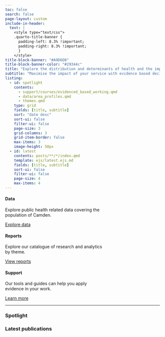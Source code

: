 ```yaml
---
toc: false
search: false
page-layout: custom
include-in-header:
  text: |
    <style type="text/css">
    .quarto-title-banner {
      padding-left: 8.3% !important;
      padding-right: 8.3% !important;
      }
    </style>
title-block-banner: "#A9D6D8"
title-block-banner-color: "#29344c"
title: "Explore the distribution and determinants of health and the impact of services on wellbeing in Camden"
subtitle: "Maximise the impact of your service with evidence based decison making"
listing:
  - id: spotlight
    contents: 
      - support/courses/evidenced_based_working.qmd
      - data/area_profiles.qmd
      - themes.qmd
    type: grid
    fields: [title, subtitle]  
    sort: "date desc"
    sort-ui: false
    filter-ui: false
    page-size: 3
    grid-columns: 3
    grid-item-border: false
    max-items: 3
    image-height: 50px
  - id: latest
    contents: posts/**/*/index.qmd
    template: ejs/latest.ejs.md
    fields: [title, subtitle]  
    sort-ui: false
    filter-ui: false
    page-size: 4
    max-items: 4
---
```


::: grid
::: g-col-1
:::

::: g-col-10
::: {layout-ncol="3"}
::: col1
```{=html}
<div class="card_front border-primary mb-3" style="max-width: 20rem;">
  <div class="card-body">
    <h4 class="card-subtitle mb-2"><b>Data</b></h4>
    <p class="card-text">Explore public health related data covering the population of Camden.</p>
    <a class="btn btn-primary" href="data.qmd" role="button">Explore data</a>
  </div>
</div>
```
:::

::: col2
```{=html}
<div class="card_front border-primary mb-3" style="max-width: 20rem;">
  <div class="card-body">
    <h4 class="card-subtitle mb-2"><b>Reports</b></h4>
    <p class="card-text">Explore our catalogue of research and analytics by theme.</p>
    <a class="btn btn-primary" href="reports.qmd" role="button">View reports</a>
  </div>
</div>
```
:::

::: col3
```{=html}
<div class="card_front border-primary mb-3" style="max-width: 20rem;">
  <div class="card-body">
    <h4 class="card-subtitle mb-2"><b>Support</b></h4>
    <p class="card-text">Our tools and guides can help you apply evidence in your work.</p>
    <a class="btn btn-primary" href="support.qmd" role="button">Learn more</a>
  </div>
</div>
```
:::
:::

------------------------------------------------------------------------

::: grid
::: g-col-8
### Spotlight

::: {#spotlight}
:::
:::

::: g-col-4
### Latest publications

::: {#latest}
:::
:::
:::
:::

::: g-col-1
:::
:::
